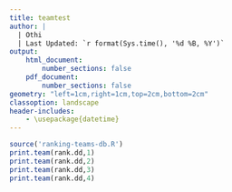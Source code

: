 ```yaml
---
title: teamtest
author: |
  | Othi
  | Last Updated: `r format(Sys.time(), '%d %B, %Y')`
output:
    html_document:
        number_sections: false
    pdf_document:
        number_sections: false
geometry: "left=1cm,right=1cm,top=2cm,bottom=2cm"
classoption: landscape
header-includes:
    - \usepackage{datetime}
---
```


```r
source('ranking-teams-db.R')
print.team(rank.dd,1)
print.team(rank.dd,2)
print.team(rank.dd,3)
print.team(rank.dd,4)
```
